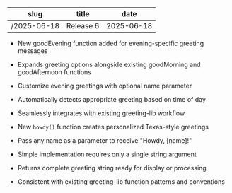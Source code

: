 | slug | title | date |
|------|-------|------|
| /2025-06-18 | Release 6 | 2025-06-18 |

- New goodEvening function added for evening-specific greeting messages

- Expands greeting options alongside existing goodMorning and goodAfternoon functions

- Customize evening greetings with optional name parameter

- Automatically detects appropriate greeting based on time of day

- Seamlessly integrates with existing greeting-lib workflow

- New `howdy()` function creates personalized Texas-style greetings

- Pass any name as a parameter to receive "Howdy, [name]!"

- Simple implementation requires only a single string argument

- Returns complete greeting string ready for display or processing

- Consistent with existing greeting-lib function patterns and conventions